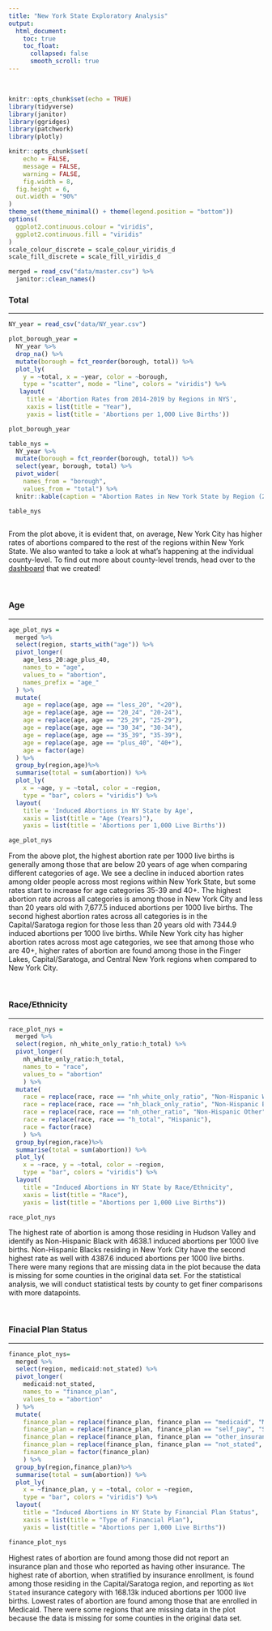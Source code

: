 ```yaml
---
title: "New York State Exploratory Analysis"
output: 
  html_document:
    toc: true
    toc_float:
      collapsed: false
      smooth_scroll: true
---
```


&nbsp; 

```r
knitr::opts_chunk$set(echo = TRUE)
library(tidyverse)
library(janitor)
library(ggridges)
library(patchwork)
library(plotly)

knitr::opts_chunk$set(
	echo = FALSE,
	message = FALSE,
	warning = FALSE,
	fig.width = 8, 
  fig.height = 6,
  out.width = "90%"
)
theme_set(theme_minimal() + theme(legend.position = "bottom"))
options(
  ggplot2.continuous.colour = "viridis",
  ggplot2.continuous.fill = "viridis"
)
scale_colour_discrete = scale_colour_viridis_d
scale_fill_discrete = scale_fill_viridis_d
```

```r
merged = read_csv("data/master.csv") %>% 
  janitor::clean_names()
```

### Total
***


```r
NY_year = read_csv("data/NY_year.csv")

plot_borough_year = 
  NY_year %>% 
  drop_na() %>% 
  mutate(borough = fct_reorder(borough, total)) %>% 
  plot_ly(
    y = ~total, x = ~year, color = ~borough, 
    type = "scatter", mode = "line", colors = "viridis") %>% 
   layout(
     title = 'Abortion Rates from 2014-2019 by Regions in NYS', 
     xaxis = list(title = "Year"),
     yaxis = list(title = 'Abortions per 1,000 Live Births'))

plot_borough_year

table_nys =
  NY_year %>% 
  mutate(borough = fct_reorder(borough, total)) %>%
  select(year, borough, total) %>% 
  pivot_wider(
    names_from = "borough",
    values_from = "total") %>% 
  knitr::kable(caption = "Abortion Rates in New York State by Region (2014-2019)", col.names = c("Year", "Central New York", "Eastern Adirondacks", "Finger Lakes", "Hudson Valley", "Long Island", "New York City", "Saratoga", "Westchester/ Rockland", "Western Adirondacks", "Western New York"), align = 'lcccccccccc', format = "simple")

table_nys
  
```

From the plot above, it is evident that, on average, New York City has higher rates of abortions compared to the rest of the regions within New York State. We also wanted to take a look at what's happening at the individual county-level. To find out more about county-level trends, head over to the [dashboard]() that we created! 

&nbsp; 

### Age 
***

```r
age_plot_nys =
  merged %>% 
  select(region, starts_with("age")) %>% 
  pivot_longer(
    age_less_20:age_plus_40,
    names_to = "age", 
    values_to = "abortion",
    names_prefix = "age_"
  ) %>% 
  mutate(
    age = replace(age, age == "less_20", "<20"),
    age = replace(age, age == "20_24", "20-24"),
    age = replace(age, age == "25_29", "25-29"),
    age = replace(age, age == "30_34", "30-34"),
    age = replace(age, age == "35_39", "35-39"),
    age = replace(age, age == "plus_40", "40+"),
    age = factor(age)
  ) %>%
  group_by(region,age)%>%
  summarise(total = sum(abortion)) %>% 
  plot_ly(
    x = ~age, y = ~total, color = ~region, 
    type = "bar", colors = "viridis") %>% 
  layout(
    title = 'Induced Abortions in NY State by Age', 
    xaxis = list(title = "Age (Years)"),
    yaxis = list(title = 'Abortions per 1,000 Live Births'))

age_plot_nys
```

From the above plot, the highest abortion rate per 1000 live births is generally among those that are below 20 years of age when comparing different categories of age. We see a decline in induced abortion rates among older people across most regions within New York State, but some rates start to increase for age categories 35-39 and 40+. The highest abortion rate across all categories is among those in New York City and less than 20 years old with 7,677.5 induced abortions per 1000 live births. The second highest abortion rates across all categories is in the Capital/Saratoga region for those less than 20 years old with 7344.9 induced abortions per 1000 live births. While New York city has higher abortion rates across most age categories, we see that among those who are 40+, higher rates of abortion are found among those in the Finger Lakes, Capital/Saratoga, and Central New York regions when compared to New York City.

&nbsp; 

### Race/Ethnicity
***

```r
race_plot_nys =
  merged %>% 
  select(region, nh_white_only_ratio:h_total) %>%
  pivot_longer(
    nh_white_only_ratio:h_total,
    names_to = "race", 
    values_to = "abortion"
    ) %>%
  mutate(
    race = replace(race, race == "nh_white_only_ratio", "Non-Hispanic White Only"),
    race = replace(race, race == "nh_black_only_ratio", "Non-Hispanic Black Only"),
    race = replace(race, race == "nh_other_ratio", "Non-Hispanic Other"),
    race = replace(race, race == "h_total", "Hispanic"),
    race = factor(race)
    ) %>%
  group_by(region,race)%>%
  summarise(total = sum(abortion)) %>% 
  plot_ly(
    x = ~race, y = ~total, color = ~region, 
    type = "bar", colors = "viridis") %>% 
  layout(
    title = "Induced Abortions in NY State by Race/Ethnicity", 
    xaxis = list(title = "Race"),
    yaxis = list(title = "Abortions per 1,000 Live Births"))

race_plot_nys
```

The highest rate of abortion is among those residing in Hudson Valley and identify as Non-Hispanic Black with 4638.1 induced abortions per 1000 live births. Non-Hispanic Blacks residing in New York City have the second highest rate as well with 4387.6 induced abortions per 1000 live births. There were many regions that are missing data in the plot because the data is missing for some counties in the original data set. For the statistical analysis, we will conduct statistical tests by county to get finer comparisons with more datapoints. 

&nbsp; 

### Finacial Plan Status
***

```r
finance_plot_nys= 
  merged %>%
  select(region, medicaid:not_stated) %>%
  pivot_longer(
    medicaid:not_stated,
    names_to = "finance_plan", 
    values_to = "abortion"
  ) %>% 
  mutate(
    finance_plan = replace(finance_plan, finance_plan == "medicaid", "Medicaid"),
    finance_plan = replace(finance_plan, finance_plan == "self_pay", "Self Pay"),
    finance_plan = replace(finance_plan, finance_plan == "other_insurance", "Other Insurance"),
    finance_plan = replace(finance_plan, finance_plan == "not_stated", "Not Stated"),
    finance_plan = factor(finance_plan)
    ) %>%
  group_by(region,finance_plan)%>%
  summarise(total = sum(abortion)) %>% 
  plot_ly(
    x = ~finance_plan, y = ~total, color = ~region, 
    type = "bar", colors = "viridis") %>% 
  layout(
    title = "Induced Abortions in NY State by Financial Plan Status", 
    xaxis = list(title = "Type of Financial Plan"),
    yaxis = list(title = "Abortions per 1,000 Live Births"))

finance_plot_nys
```

Highest rates of abortion are found among those did not report an insurance plan and those who reported as having other insurance. The highest rate of abortion, when stratified by insurance enrollment, is found among those residing in the Capital/Saratoga region, and reporting as `Not Stated` insurance category with 168.13k induced abortions per 1000 live births. Lowest rates of abortion are found among those that are enrolled in Medicaid. There were some regions that are missing data in the plot because the data is missing for some counties in the original data set.
